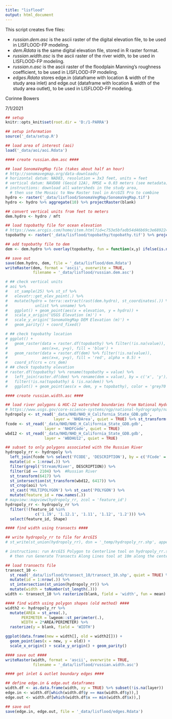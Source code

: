 ```yaml
---
title: "lisflood"
output: html_document
---
```


This script creates five files: 

* $russian.dem.asc$ is the ascii raster of the digital elevation file, to be used in LISFLOOD-FP modeling.
* $dem.Rdata$ is the same digital elevation file, stored in R raster format.
* $russian.width.asc$ is the ascii raster of the river width, to be used in LISFLOOD-FP modeling.
* $russian.n.asc$ is the ascii raster of the floodplain Manning's roughness coefficient, to be used in LISFLOOD-FP modeling.
* $edges.Rdata$ stores edge.in (dataframe with location & width of the study area inlet) and edge.out (dataframe with location & width of the study area outlet), to be used in LISFLOOD-FP modeling. 

Corinne Bowers

7/1/2021

```r
## setup
knitr::opts_knit$set(root.dir = 'D:/1-PARRA')

```

```r
## setup information
source('_data/setup.R')

## load area of interest (aoi)
load('_data/aoi/aoi.Rdata')

```

```r
#### create russian.dem.asc ####

## load SonomaVegMap file (takes about half an hour)
# http://sonomavegmap.org/data-downloads/
# horizontal datum: NAD83, resolution = 3x3 feet, units = feet
# vertical datum: NAVD88 (Geoid 12A), RMSE = 0.03 meters (see metadata), units = feet 
# instructions: download all watersheds in the study area, 
  # then use the Mosaic to New Raster tool in ArcGIS Pro to combine
hydro <- raster('_data/lisflood/SonomaVegMap/SonomaVegMap.tif') 
hydro <- hydro %>% aggregate(10) %>% projectRaster(blank)

## convert vertical units from feet to meters
dem.hydro <- hydro / mft

## load topobathy file for ocean elevation
# https://www.arcgis.com/home/item.html?id=c753e5bfadb54d46b69c3e68922483bc
topobathy <- raster('_data/lisflood/topobathy/topobathy.tif') %>% projectRaster(blank)

## add topobathy file to dem
dem <- dem.hydro %>% overlay(topobathy, fun = function(x,y) ifelse(is.na(x), y, x))

## save out
save(dem.hydro, dem, file = '_data/lisflood/dem.Rdata')
writeRaster(dem, format = 'ascii', overwrite = TRUE, 
            filename = '_data/lisflood/russian.dem.asc')

```

```r
# ## check vertical units
# aoi %>%
#   st_sample(25) %>% st_sf %>%
#   elevatr::get_elev_point(.) %>%
#   mutate(hydro = terra::extract(rast(dem.hydro), st_coordinates(.)) %>% 
#            unlist %>% unname) %>% 
#   ggplot() + geom_point(aes(x = elevation, y = hydro)) + 
#   scale_x_origin('USGS Elevation (m)') + 
#   scale_y_origin('SonomaVegMap DEM Elevation (m)') + 
#   geom_parity() + coord_fixed()

# ## check topobathy location
# ggplot() +
#   geom_raster(data = raster.df(topobathy) %>% filter(!is.na(value)),
#               aes(x=x, y=y), fill = 'blue') +
#   geom_raster(data = raster.df(dem) %>% filter(!is.na(value)),
#               aes(x=x, y=y), fill = 'red', alpha = 0.5) +
#   coord_sf(crs = crs_dem)
# ## check topobathy elevation
# raster.df(topobathy) %>% rename(topobathy = value) %>% 
#   left_join(raster.df(dem) %>% rename(dem = value), by = c('x', 'y')) %>% 
#   filter(!is.na(topobathy) & !is.na(dem)) %>% 
#   ggplot() + geom_point(aes(x = dem, y = topobathy), color = 'grey70') + geom_parity()

```

```r
#### create russian.width.asc ####

## load river polygons & HUC-12 watershed boundaries from National Hydrography Dataset
# https://www.usgs.gov/core-science-systems/ngp/national-hydrography/national-hydrography-dataset
hydropoly <- st_read('_data/NHD/NHD_H_California_State_GDB.gdb', 
                     layer = 'NHDArea', quiet = TRUE) %>% st_transform(6417)
fcode <- st_read('_data/NHD/NHD_H_California_State_GDB.gdb', 
                 layer = 'NHDFCode', quiet = TRUE)
wbd12 <- st_read('_data/NHD/NHD_H_California_State_GDB.gdb', 
                 layer = 'WBDHU12', quiet = TRUE)

## subset to only polygons associated with the Russian River
hydropoly_rr <- hydropoly %>% 
  left_join(fcode %>% select('FCODE', 'DESCRIPTION'), by = c('FCode' = 'FCODE')) %>% 
  mutate(id = 1:nrow(.)) %>%
  filter(grepl('Stream/River', DESCRIPTION)) %>% 
  filter(id == 2104) %>%  #Russian River
  st_transform(6417) %>% 
  st_intersection(st_transform(wbd12, 6417)) %>% 
  st_crop(aoi) %>% 
  st_cast('MULTIPOLYGON') %>% st_cast('POLYGON') %>%
  mutate(feature_id = row.names(.))
# mapview::mapview(hydropoly_rr, zcol = 'feature_id')
hydropoly_rr <- hydropoly_rr %>% 
  filter(!(feature_id %in% 
             c('1.19', '1.12.1', '1.11', '1.12', '1.2'))) %>% 
  select(feature_id, Shape) 

```

```r
#### find width using transects ####

## write hydropoly_rr to file for ArcGIS
# st_write(st_union(hydropoly_rr), dsn = '_temp/hydropoly_rr.shp', append = FALSE)

# instructions: run ArcGIS Polygon to Centerline tool on hydropoly_rr.shp,
  # then run Generate Transects Along Lines tool at 10m along the centerline

## load transects file
transect_10 <- 
  st_read('_data/lisflood/transect_10/transect_10.shp', quiet = TRUE) %>% 
  mutate(id = 1:nrow(.)) %>% 
  st_intersection(st_union(hydropoly_rr)) %>% 
  mutate(width = toNumber(st_length(.)))
width <- transect_10 %>% rasterize(blank, field = 'width', fun = mean)

```

```r
#### find width using polygon shapes (old method) ####
width2 <- hydropoly_rr %>%
  mutate(AREA = st_area(.),
       PERIMETER = lwgeom::st_perimeter(.),
       WIDTH = 2*AREA/PERIMETER) %>% 
  rasterize(y = blank, field = 'WIDTH')

ggplot(data.frame(new = width[], old = width2[])) + 
  geom_point(aes(x = new, y = old)) + 
  scale_x_origin() + scale_y_origin() + geom_parity()

```

```r
#### save out ####
writeRaster(width, format = 'ascii', overwrite = TRUE, 
            filename = '_data/lisflood/russian.width.asc')

```

```r
#### get inlet & outlet boundary edges ####

## define edge.in & edge.out dataframes
width.df <- as.data.frame(width, xy = TRUE) %>% subset(!is.na(layer))
edge.in <- width.df[which(width.df$y == max(width.df$y)),]
edge.out <- width.df[which(width.df$x == min(width.df$x)),]

## save out
save(edge.in, edge.out, file = '_data/lisflood/edges.Rdata')

```

